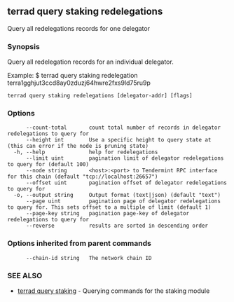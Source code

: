 ## terrad query staking redelegations

Query all redelegations records for one delegator

### Synopsis

Query all redelegation records for an individual delegator.

Example:
$ terrad query staking redelegation terra1gghjut3ccd8ay0zduzj64hwre2fxs9ld75ru9p

```
terrad query staking redelegations [delegator-addr] [flags]
```

### Options

```
      --count-total       count total number of records in delegator redelegations to query for
      --height int        Use a specific height to query state at (this can error if the node is pruning state)
  -h, --help              help for redelegations
      --limit uint        pagination limit of delegator redelegations to query for (default 100)
      --node string       <host>:<port> to Tendermint RPC interface for this chain (default "tcp://localhost:26657")
      --offset uint       pagination offset of delegator redelegations to query for
  -o, --output string     Output format (text|json) (default "text")
      --page uint         pagination page of delegator redelegations to query for. This sets offset to a multiple of limit (default 1)
      --page-key string   pagination page-key of delegator redelegations to query for
      --reverse           results are sorted in descending order
```

### Options inherited from parent commands

```
      --chain-id string   The network chain ID
```

### SEE ALSO

* [terrad query staking](terrad_query_staking.md)	 - Querying commands for the staking module


